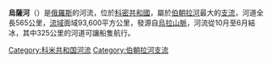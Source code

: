{{Infobox River | river_name = 烏薩河
  | image_name = 
  | caption = 
  | origin = [[烏拉山脈|烏拉山脈]]北部
  | mouth = [[伯朝拉河|伯朝拉河]]
  | basin_countries = {{flag|Russia}}
  | length = 565公里
  | discharge = 每秒1,310立方米
  | watershed = 93,600平方公里
}}

'''烏薩河'''（{{lang-ru|Уса|Usa}}）是[[俄羅斯|俄羅斯]]的河流，位於[[科密共和國|科密共和國]]，屬於[[伯朝拉河|伯朝拉河]]最大的[[支流|支流]]，河道全長565公里，[[流域|流域]]面域93,600平方公里，發源自[[烏拉山脈|烏拉山脈]]，河流從10月至6月結冰，其中325公里的河道可讓船隻航行。

[[Category:科米共和国河流|Category:科米共和国河流]]
[[Category:伯朝拉河支流|Category:伯朝拉河支流]]

{{俄羅斯地理小作品}}